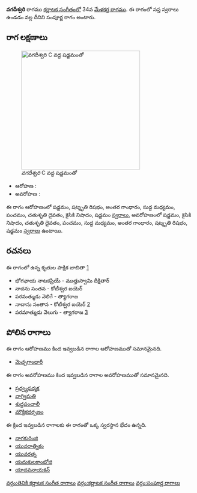 {{Infobox ragam
	| name          	= వగదీశ్వరి
	| synonym	    	= 
	| mela          	= 34
	| chakra        	= 
	| janaka        	= 
	| type          	= సంపూర్ణ
	| arohanam      	= {{svaraC|S|R3|G3|M1|P|D2|N2|S'}} 
	| avarohanam    	= {{svaraC|S'|N2|D2|P|M1|G3|R3|S}}
	| jeeva         	=
	| chhaya        	=
	| nyasa         	=
	| vishesha      	= 
	| equivalent  		= 
}}
{{కర్ణాటక సంగీత రాగాలు}}
'''వగదీశ్వరి''' రాగము [[కర్ణాటక సంగీతం]]లో 34వ [[మేళకర్త రాగము]].  ఈ రాగంలో సప్త స్వరాలు ఉండడం వల్ల దీనిని సంపూర్ణ రాగం అంటారు.


==రాగ లక్షణాలు==
[[Image:vagadishvari_kb2wiki.png|thumb|right|316px|''వగదీశ్వరి'' C వద్ద షడ్జమంతో]]

* ఆరోహణ : {{svaraC|S|R3|G3|M1|P|D2|N2|S'}} 
* అవరోహణ : {{svaraC|S'|N2|D2|P|M1|G3|R3|S}}

ఈ రాగం ఆరోహణంలో షడ్జమం, షట్శృతి రిషభం, అంతర గాంధారం, సుద్ద మధ్యమం, పంచమం, చతుశృతి దైవతం, కైసికి నిషాదం, షడ్జమం [[స్వరాలు]], అవరోహణంలో షడ్జమం, కైసికి నిషాదం, చతుశృతి దైవతం, పంచమం, సుద్ద మధ్యమం, అంతర గాంధారం, షట్శృతి రిషభం, షడ్జమం [[స్వరాలు]] ఉంటాయి.

==రచనలు==
ఈ రాగంలో ఉన్న కృతుల పాక్షిక జాబితా [https://github.com/ssrihari/ragavardhini/blob/master/ragas/kritis.psv]
* భోగఛాయ నాటకప్రియే - ముత్తుస్వామి దీక్షితార్
* నాదను సంతన - కోటీశ్వర ఐయెర్
* పరమత్ముడు వెలిగే - త్యాగరాజ
* నాదాను సంతాన - కోటీశ్వర ఐయెర్ [http://www.karnatik.com/c1790.shtml]
* పరమాత్ముడు  వెలుగు - త్యాగరాజ [http://www.karnatik.com/c2716.shtml]




==పోలిన రాగాలు==
ఈ రాగం ఆరోహణము కింద ఇవ్వబడిన రాగాల ఆరోహణముతో సమానమైనది.
* [[ మెచ్చగాంధారీ]]

ఈ రాగం అవరోహణము కింద ఇవ్వబడిన రాగాల అవరోహణముతో సమానమైనది.
* [[ప్రద్వ్యపద్మక]]
* [[వాగ్విమతి]]
* [[ శుద్ధపంచాలీ]]
* [[మౌక్తికదర్పణం]]

ఈ క్రింద ఇవ్వబడిన రాగాలకు ఈ రాగంతో ఒక్క స్వరస్థాన భేదం ఉన్నది.
* [[నాగకురింజి]]
* [[యువరాత్నికం]]
* [[యువరత్న]]
* [[యదుకులకాంభోజి]]
* [[యాదవనాయకన్]]



[[వర్గం:తెవికి కర్ణాటక సంగీత రాగాలు]]
[[వర్గం:కర్ణాటక సంగీత రాగాలు]]
[[వర్గం:సంపూర్ణ రాగాలు]]